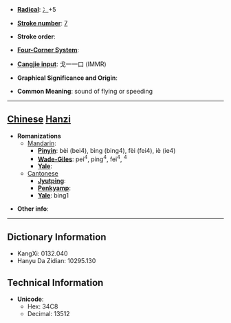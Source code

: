 * '''[[Wiktionary:Chinese radical index| Radical]]''': [[Wiktionary:Chinese radical index 冫|冫]]+5

* '''[[Wiktionary:Chinese total strokes index|Stroke number]]''': [[Wiktionary:Chinese total strokes index 7|7]]

* '''Stroke order''': 

* '''[[Wiktionary:Chinese four corner index|Four-Corner System]]''': 

* '''[[Wiktionary:Chinese Cangjie index|Cangjie input]]''': 戈一一口 (IMMR)

* '''Graphical Significance and Origin''': 

* '''Common Meaning''': sound of flying or speeding

----

== [[Chinese]] [[Hanzi]] ==

* '''Romanizations'''
** [[Mandarin]]:
*** '''[[Pinyin]]''': bèi (bei4), bìng (bing4), fèi (fei4), iè (ie4)
*** '''[[Wade-Giles]]''': pei<sup>4</sup>, ping<sup>4</sup>, fei<sup>4</sup>, <sup>4</sup>
*** '''[[Yale]]''': 
**[[Cantonese]]
***'''[[Jyutping]]''':
***'''[[Penkyamp]]''': 
***'''[[Yale]]''': bing1

* '''Other info''': 

----

== Dictionary Information ==

* KangXi: 0132.040
* Hanyu Da Zidian: 10295.130

== Technical Information ==

* '''Unicode''':
** Hex: 34C8
** Decimal: 13512